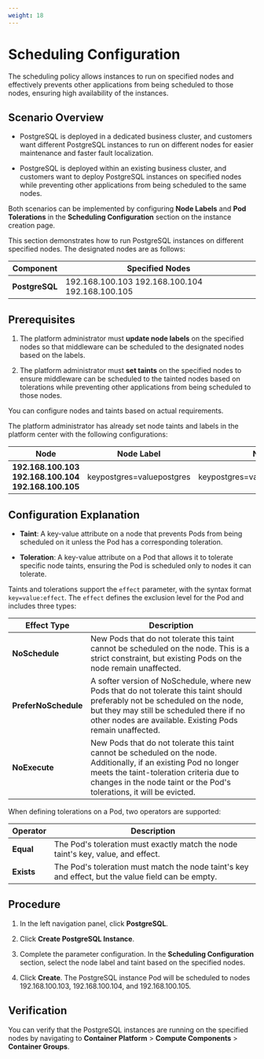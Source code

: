 ```yaml
---
weight: 18
---
```


# Scheduling Configuration

The scheduling policy allows instances to run on specified nodes and effectively prevents other applications from being scheduled to those nodes, ensuring high availability of the instances.

## Scenario Overview

* PostgreSQL is deployed in a dedicated business cluster, and customers want different PostgreSQL instances to run on different nodes for easier maintenance and faster fault localization.

* PostgreSQL is deployed within an existing business cluster, and customers want to deploy PostgreSQL instances on specified nodes while preventing other applications from being scheduled to the same nodes.

Both scenarios can be implemented by configuring **Node Labels** and **Pod Tolerations** in the **Scheduling Configuration** section on the instance creation page.

This section demonstrates how to run PostgreSQL instances on different specified nodes. The designated nodes are as follows:

| Component  | Specified Nodes |
| ---  | --- |
| **PostgreSQL**  | 192.168.100.103 192.168.100.104 192.168.100.105 |

## Prerequisites

1. The platform administrator must **update node labels** on the specified nodes so that middleware can be scheduled to the designated nodes based on the labels.

2. The platform administrator must **set taints** on the specified nodes to ensure middleware can be scheduled to the tainted nodes based on tolerations while preventing other applications from being scheduled to those nodes.

You can configure nodes and taints based on actual requirements.

The platform administrator has already set node taints and labels in the platform center with the following configurations:

| Node  | Node Label  | Node Taint |
| ---  | ---  | --- |
| **192.168.100.103 192.168.100.104 192.168.100.105**  | keypostgres=valuepostgres  | keypostgres=valuepostgres:NoSchedule |

## Configuration Explanation

* **Taint**: A key-value attribute on a node that prevents Pods from being scheduled on it unless the Pod has a corresponding toleration.

* **Toleration**: A key-value attribute on a Pod that allows it to tolerate specific node taints, ensuring the Pod is scheduled only to nodes it can tolerate.

Taints and tolerations support the `effect` parameter, with the syntax format `key=value:effect`. The `effect` defines the exclusion level for the Pod and includes three types:

| Effect Type  | Description |
| ---  | --- |
| **NoSchedule**  | New Pods that do not tolerate this taint cannot be scheduled on the node. This is a strict constraint, but existing Pods on the node remain unaffected. |
| **PreferNoSchedule**  | A softer version of NoSchedule, where new Pods that do not tolerate this taint should preferably not be scheduled on the node, but they may still be scheduled there if no other nodes are available. Existing Pods remain unaffected. |
| **NoExecute**  | New Pods that do not tolerate this taint cannot be scheduled on the node. Additionally, if an existing Pod no longer meets the taint-toleration criteria due to changes in the node taint or the Pod's tolerations, it will be evicted. |

When defining tolerations on a Pod, two operators are supported:

| Operator  | Description |
| ---  | --- |
| **Equal**  | The Pod's toleration must exactly match the node taint's key, value, and effect. |
| **Exists**  | The Pod's toleration must match the node taint's key and effect, but the value field can be empty. |

## Procedure

<Tabs>
  <Tab label="Web Console">

1. In the left navigation panel, click **PostgreSQL**.

2. Click **Create PostgreSQL Instance**.

3. Complete the parameter configuration. In the **Scheduling Configuration** section, select the node label and taint based on the specified nodes.

4. Click **Create**. The PostgreSQL instance Pod will be scheduled to nodes 192.168.100.103, 192.168.100.104, and 192.168.100.105.

  </Tab>
</Tabs>

## Verification

You can verify that the PostgreSQL instances are running on the specified nodes by navigating to **Container Platform** > **Compute Components** > **Container Groups**.
